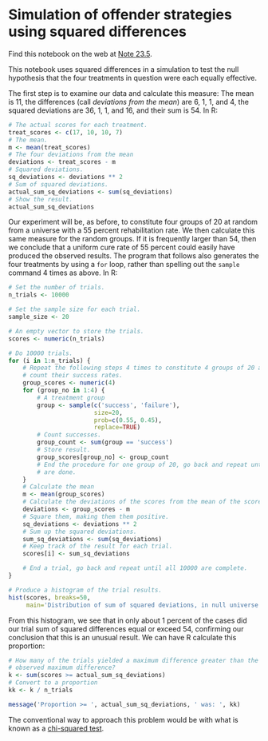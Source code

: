 # Simulation of offender strategies using squared differences


Find this notebook on the web at
<a class="quarto-xref" href="https://resampling-stats.github.io/latest-r/testing_counts_2.html#nte-offenders_squared">Note <span>23.5</span></a>.

This notebook uses squared differences in a simulation to test the null
hypothesis that the four treatments in question were each equally
effective.

The first step is to examine our data and calculate this measure: The
mean is 11, the differences (call *deviations from the mean*) are 6, 1,
1, and 4, the squared deviations are 36, 1, 1, and 16, and their sum is
54. In R:

```r
# The actual scores for each treatment.
treat_scores <- c(17, 10, 10, 7)
# The mean.
m <- mean(treat_scores)
# The four deviations from the mean
deviations <- treat_scores - m
# Squared deviations.
sq_deviations <- deviations ** 2
# Sum of squared deviations.
actual_sum_sq_deviations <- sum(sq_deviations)
# Show the result.
actual_sum_sq_deviations
```

Our experiment will be, as before, to constitute four groups of 20 at
random from a universe with a 55 percent rehabilitation rate. We then
calculate this same measure for the random groups. If it is frequently
larger than 54, then we conclude that a uniform cure rate of 55 percent
could easily have produced the observed results. The program that
follows also generates the four treatments by using a `for` loop, rather
than spelling out the `sample` command 4 times as above. In R:

```r
# Set the number of trials.
n_trials <- 10000

# Set the sample size for each trial.
sample_size <- 20

# An empty vector to store the trials.
scores <- numeric(n_trials)

# Do 10000 trials.
for (i in 1:n_trials) {
    # Repeat the following steps 4 times to constitute 4 groups of 20 and
    # count their success rates.
    group_scores <- numeric(4)
    for (group_no in 1:4) {
        # A treatment group
        group <- sample(c('success', 'failure'),
                        size=20,
                        prob=c(0.55, 0.45),
                        replace=TRUE)
        # Count successes.
        group_count <- sum(group == 'success')
        # Store result.
        group_scores[group_no] <- group_count
        # End the procedure for one group of 20, go back and repeat until all 4
        # are done.
    }
    # Calculate the mean
    m <- mean(group_scores)
    # Calculate the deviations of the scores from the mean of the scores.
    deviations <- group_scores - m
    # Square them, making them them positive.
    sq_deviations <- deviations ** 2
    # Sum up the squared deviations.
    sum_sq_deviations <- sum(sq_deviations)
    # Keep track of the result for each trial.
    scores[i] <- sum_sq_deviations

    # End a trial, go back and repeat until all 10000 are complete.
}

# Produce a histogram of the trial results.
hist(scores, breaks=50,
     main='Distribution of sum of squared deviations, in null universe')
```

From this histogram, we see that in only about 1 percent of the cases
did our trial sum of squared differences equal or exceed 54, confirming
our conclusion that this is an unusual result. We can have R calculate
this proportion:

```r
# How many of the trials yielded a maximum difference greater than the
# observed maximum difference?
k <- sum(scores >= actual_sum_sq_deviations)
# Convert to a proportion
kk <- k / n_trials

message('Proportion >= ', actual_sum_sq_deviations, ' was: ', kk)
```

The conventional way to approach this problem would be with what is
known as a [chi-squared
test](https://en.wikipedia.org/wiki/Chi-squared_test).
